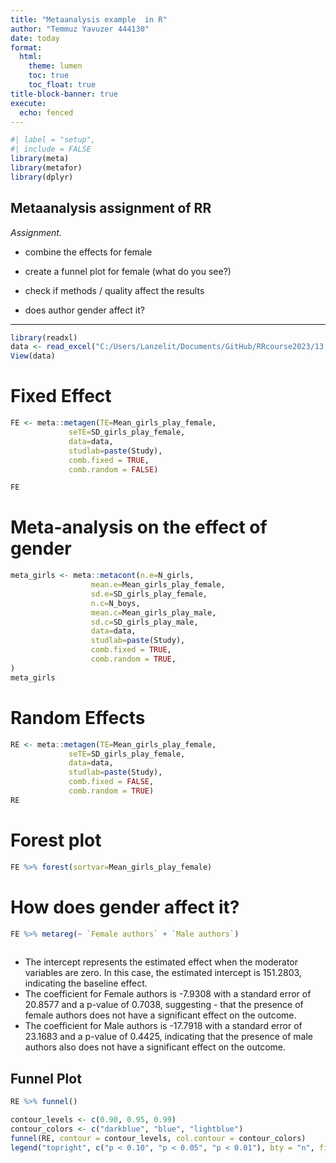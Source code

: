 ```yaml
---
title: "Metaanalysis example  in R"
author: "Temmuz Yavuzer 444130"
date: today
format:  
  html:
    theme: lumen
    toc: true
    toc_float: true
title-block-banner: true
execute:
  echo: fenced
---
```


```r
#| label = "setup",
#| include = FALSE
library(meta)
library(metafor)
library(dplyr)
```
## Metaanalysis assignment of RR 

*Assignment.* 


-  combine the effects for female

-  create a funnel plot for female (what do you see?)

-  check if methods / quality affect the results

-  does author gender affect it?

---

```r
library(readxl)
data <- read_excel("C:/Users/Lanzelit/Documents/GitHub/RRcourse2023/13. Metaanalysis/data/metaanalysis_data.xlsx")
View(data)
```

# Fixed Effect
```r
FE <- meta::metagen(TE=Mean_girls_play_female,
             seTE=SD_girls_play_female,
             data=data,
             studlab=paste(Study),
             comb.fixed = TRUE,
             comb.random = FALSE)

FE
```

# Meta-analysis on the effect of gender

```r
meta_girls <- meta::metacont(n.e=N_girls,
                  mean.e=Mean_girls_play_female,
                  sd.e=SD_girls_play_female,
                  n.c=N_boys,
                  mean.c=Mean_girls_play_male,
                  sd.c=SD_girls_play_male,
                  data=data,
                  studlab=paste(Study),
                  comb.fixed = TRUE,
                  comb.random = TRUE,
)
meta_girls
```
# Random Effects 
```r
RE <- meta::metagen(TE=Mean_girls_play_female,
             seTE=SD_girls_play_female,
             data=data,
             studlab=paste(Study),
             comb.fixed = FALSE,
             comb.random = TRUE)
RE
```

# Forest plot 
```r
FE %>% forest(sortvar=Mean_girls_play_female)
```



# How does gender affect it?

```r
FE %>% metareg(~ `Female authors` + `Male authors`)
  
```  
-  The intercept represents the estimated effect when the moderator variables are zero. In this case, the estimated intercept is 151.2803, indicating the baseline effect.
-  The coefficient for Female authors is -7.9308 with a standard error of 20.8577 and a p-value of 0.7038, suggesting - that the presence of female authors does not have a significant effect on the outcome.
-  The coefficient for Male authors is -17.7918 with a standard error of 23.1683 and a p-value of 0.4425, indicating that the presence of male authors also does not have a significant effect on the outcome.

## Funnel Plot


```r
RE %>% funnel()
```


```r
contour_levels <- c(0.90, 0.95, 0.99)
contour_colors <- c("darkblue", "blue", "lightblue")
funnel(RE, contour = contour_levels, col.contour = contour_colors)
legend("topright", c("p < 0.10", "p < 0.05", "p < 0.01"), bty = "n", fill = contour_colors)
```

